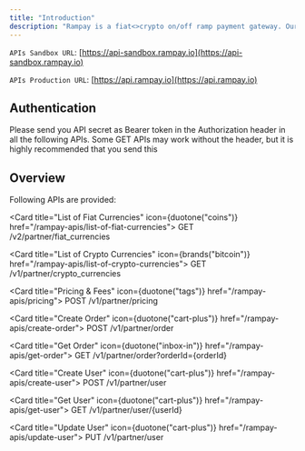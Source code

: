 ```yaml
---
title: "Introduction"
description: "Rampay is a fiat<>crypto on/off ramp payment gateway. Our robust API solution provides seamless integration to interact with the platform"
---
```


`APIs Sandbox URL`: [https://api-sandbox.rampay.io](https://api-sandbox.rampay.io)

`APIs Production URL`: [https://api.rampay.io](https://api.rampay.io)

## Authentication

Please send you API secret as Bearer token in the Authorization header in all the following APIs. Some GET APIs may work without the header, but it is highly recommended that you send this 

## Overview

Following APIs are provided:

<Card title="List of Fiat Currencies" icon={duotone("coins")} href="/rampay-apis/list-of-fiat-currencies">
  GET /v2/partner/fiat_currencies
</Card>

<Card title="List of Crypto Currencies" icon={brands("bitcoin")} href="/rampay-apis/list-of-crypto-currencies">
  GET /v1/partner/crypto_currencies
</Card>

<Card title="Pricing & Fees" icon={duotone("tags")} href="/rampay-apis/pricing">
  POST /v1/partner/pricing
</Card>

<Card title="Create Order" icon={duotone("cart-plus")} href="/rampay-apis/create-order">
  POST /v1/partner/order
</Card>

<Card title="Get Order" icon={duotone("inbox-in")} href="/rampay-apis/get-order">
  GET /v1/partner/order?orderId=\{orderId}
</Card>

<Card title="Create User" icon={duotone("cart-plus")} href="/rampay-apis/create-user">
  POST /v1/partner/user
</Card>

<Card title="Get User" icon={duotone("cart-plus")} href="/rampay-apis/get-user">
  GET /v1/partner/user/\{userId}
</Card>

<Card title="Update User" icon={duotone("cart-plus")} href="/rampay-apis/update-user">
  PUT /v1/partner/user
</Card>
